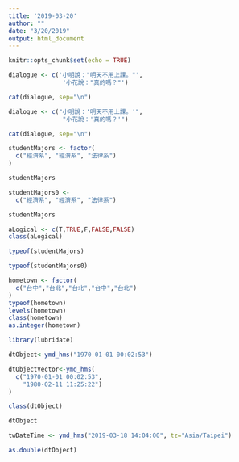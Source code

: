 ```yaml
---
title: '2019-03-20'
author: ""
date: "3/20/2019"
output: html_document
---
```


```r
knitr::opts_chunk$set(echo = TRUE)
```
```r
dialogue <- c('小明說："明天不用上課。"',
               '小花說："真的嗎？"')

cat(dialogue, sep="\n")
```

```r
dialogue <- c("小明說：'明天不用上課。'",
               "小花說：'真的嗎？'")

cat(dialogue, sep="\n")
```

```r
studentMajors <- factor(
  c("經濟系", "經濟系", "法律系")
)
```
```r
studentMajors
```
```r
studentMajors0 <- 
  c("經濟系", "經濟系", "法律系")

```

```r
studentMajors
```
```r
aLogical <- c(T,TRUE,F,FALSE,FALSE)
class(aLogical)
```
```r
typeof(studentMajors)
```

```r
typeof(studentMajors0)
```

```r
hometown <- factor(
  c("台中","台北","台北","台中","台北")
)
typeof(hometown)
levels(hometown)
class(hometown)
as.integer(hometown)
```
```r
library(lubridate)
```
```r
dtObject<-ymd_hms("1970-01-01 00:02:53") 
```
```r
dtObjectVector<-ymd_hms(
  c("1970-01-01 00:02:53",
    "1980-02-11 11:25:22")
)
```
```r
class(dtObject)
```

```r
dtObject
```
```r
twDateTime <- ymd_hms("2019-03-18 14:04:00", tz="Asia/Taipei")
```
```r
as.double(dtObject)
```


